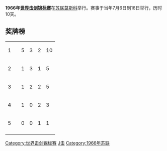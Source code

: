 '''1966年[[世界击剑锦标赛|世界击剑锦标赛]]'''在[[苏联|苏联]][[莫斯科|莫斯科]]举行。赛事于当年7月6日到16日举行，历时10天。

==奖牌榜==
{| {{RankedMedalTable}}
|-
| 1 ||align=left| {{URS}} || 5 || 3 || 2 || 10
|-
| 2 ||align=left| {{HUN}} || 1 || 3 || 1 || 5
|-
| 3 ||align=left| {{FRA}} || 1 || 2 || 2 || 5
|-
| 4 ||align=left| {{POL}} || 1 || 0 || 2 || 3
|-
| 5 ||align=left| {{SWE}} || 0 || 0 || 1 || 1
|-
|}

{{世界击剑锦标赛}}

[[Category:世界击剑锦标赛|Category:世界击剑锦标赛]]
[[Category:苏联体育|J击]]
[[Category:1966年苏联|Category:1966年苏联]]